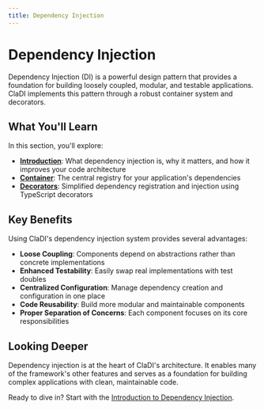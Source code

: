 ```yaml
---
title: Dependency Injection
---
```


# Dependency Injection

Dependency Injection (DI) is a powerful design pattern that provides a foundation for building loosely coupled, modular, and testable applications. ClaDI implements this pattern through a robust container system and decorators.

## What You'll Learn

In this section, you'll explore:

- **[Introduction](./introduction)**: What dependency injection is, why it matters, and how it improves your code architecture
- **[Container](./container)**: The central registry for your application's dependencies
- **[Decorators](./decorators)**: Simplified dependency registration and injection using TypeScript decorators

## Key Benefits

Using ClaDI's dependency injection system provides several advantages:

- **Loose Coupling**: Components depend on abstractions rather than concrete implementations
- **Enhanced Testability**: Easily swap real implementations with test doubles
- **Centralized Configuration**: Manage dependency creation and configuration in one place
- **Code Reusability**: Build more modular and maintainable components
- **Proper Separation of Concerns**: Each component focuses on its core responsibilities

## Looking Deeper

Dependency injection is at the heart of ClaDI's architecture. It enables many of the framework's other features and serves as a foundation for building complex applications with clean, maintainable code.

Ready to dive in? Start with the [Introduction to Dependency Injection](./introduction). 